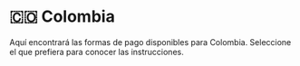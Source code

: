 # 🇨🇴 Colombia


<Callout>
Aquí encontrará las formas de pago disponibles para Colombia. Seleccione el que prefiera para conocer las instrucciones.
</Callout>

<Cards>
  <Card title="💸 PayPal" href="/payments/paypal" />
  <Card title="💳 Tarjetas de crédito y débito" href="/payments/cards" />
  <Card title="💰 Saldo de cuenta" href="/payments/credit-balance" />
  <Card title="🌎 Tebex Checkout" href="/payments/tebex" />
</Cards>